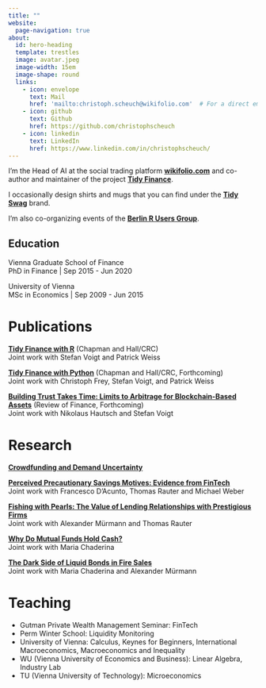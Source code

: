 ```yaml
---
title: ""
website:
  page-navigation: true
about:
  id: hero-heading
  template: trestles
  image: avatar.jpeg
  image-width: 15em
  image-shape: round
  links:
    - icon: envelope
      text: Mail
      href: 'mailto:christoph.scheuch@wikifolio.com'  # For a direct email link, use "mailto:test@example.org".
    - icon: github
      text: Github
      href: https://github.com/christophscheuch
    - icon: linkedin
      text: LinkedIn
      href: https://www.linkedin.com/in/christophscheuch/
---
```


:::{#hero-heading}

I'm the Head of AI at the social trading platform **[wikifolio.com](https://www.wikifolio.com?utm_source=christophscheuch.github.io)** and co-author and maintainer of the project **[Tidy Finance](https://www.tidy-finance.org?utm_source=christophscheuch.github.io)**.

I occasionally design shirts and mugs that you can find under the **[Tidy Swag](https://www.tidy-swag.com?utm_source=christophscheuch.github.io)** brand.

I'm also co-organizing events of the **[Berlin R Users Group](https://www.meetup.com/de-DE/berlin-r-users-group/)**. 

## Education

Vienna Graduate School of Finance <br/>
PhD in Finance | Sep 2015 - Jun 2020

University of Vienna <br/>
MSc in Economics | Sep 2009 - Jun 2015

:::

# Publications

**[Tidy Finance with R](https://www.tidy-finance.org/r/?utm_source=christophscheuch.github.io)** (Chapman and Hall/CRC) <br/>
Joint work with Stefan Voigt and Patrick Weiss

**[Tidy Finance with Python](https://www.tidy-finance.org/python/?utm_source=christophscheuch.github.io)** (Chapman and Hall/CRC, Forthcoming) <br/>
Joint work with Christoph Frey, Stefan Voigt, and Patrick Weiss

**[Building Trust Takes Time: Limits to Arbitrage for Blockchain-Based Assets](https://papers.ssrn.com/sol3/papers.cfm?abstract_id=3302159)** (Review of Finance, Forthcoming)<br/>
Joint work with Nikolaus Hautsch and Stefan Voigt

# Research 

**[Crowdfunding and Demand Uncertainty](https://papers.ssrn.com/sol3/papers.cfm?abstract_id=3578402)**

**[Perceived Precautionary Savings Motives: Evidence from FinTech](https://www.nber.org/papers/w26817)**<br/>
Joint work with Francesco D’Acunto, Thomas Rauter and Michael Weber

**[Fishing with Pearls: The Value of Lending Relationships with Prestigious Firms](https://www.zbw.eu/econis-archiv/handle/11159/274096)**<br/>
Joint work with Alexander Mürmann and Thomas Rauter

**[Why Do Mutual Funds Hold Cash?](https://papers.ssrn.com/sol3/papers.cfm?abstract_id=3075091)**<br/>
Joint work with Maria Chaderina

**[The Dark Side of Liquid Bonds in Fire Sales](https://papers.ssrn.com/sol3/papers.cfm?abstract_id=2995544)**<br/>
Joint work with Maria Chaderina and Alexander Mürmann

# Teaching

* Gutman Private Wealth Management Seminar: FinTech
* Perm Winter School: Liquidity Monitoring
* University of Vienna: Calculus, Keynes for Beginners, International Macroeconomics, Macroeconomics and Inequality
* WU (Vienna University of Economics and Business): Linear Algebra, Industry Lab
* TU (Vienna University of Technology): Microeconomics